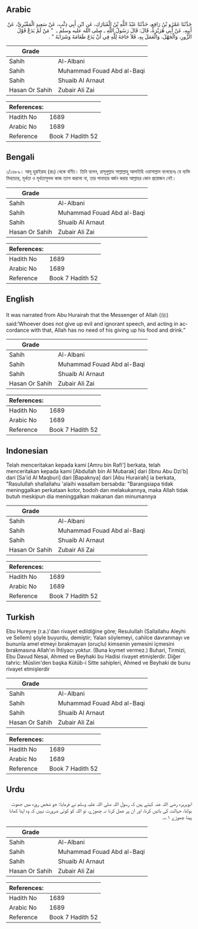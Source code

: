 ## Arabic

<div dir="rtl" lang="ar" style={{fontSize:'larger',backgroundColor:'#f8f9fa',padding:20}}>حَدَّثَنَا عَمْرُو بْنُ رَافِعٍ، حَدَّثَنَا عَبْدُ اللَّهِ بْنُ الْمُبَارَكِ، عَنِ ابْنِ أَبِي ذِئْبٍ، عَنْ سَعِيدٍ الْمَقْبُرِيِّ، عَنْ أَبِيهِ، عَنْ أَبِي هُرَيْرَةَ، قَالَ: قَالَ رَسُولُ اللَّهِ ـ صلى الله عليه وسلم ـ ‏ "‏ مَنْ لَمْ يَدَعْ قَوْلَ الزُّورِ، وَالْجَهْلَ، وَالْعَمَلَ بِهِ، فَلاَ حَاجَةَ لِلَّهِ فِي أَنْ يَدَعَ طَعَامَهُ وَشَرَابَهُ ‏"‏ ‏.‏</div><div style={{backgroundColor:'#f8f9fa',padding:20, marginBottom: 10}}><table>
      <thead>
        <tr>
          <th>Grade</th>
          <th></th>
        </tr>
      </thead>
      <tbody>
<tr><td>Sahih</td><td>Al-Albani</td></tr><tr><td>Sahih</td><td>Muhammad Fouad Abd al-Baqi</td></tr><tr><td>Sahih</td><td>Shuaib Al Arnaut</td></tr><tr><td>Hasan Or Sahih</td><td>Zubair Ali Zai</td></tr></tbody></table><table>
        <thead>
          <tr>
            <th>References:</th>
            <th></th>
          </tr>
        </thead>
        <tbody><tr><td>Hadith No</td><td>1689</td></tr><tr><td>Arabic No</td><td>1689</td></tr><tr><td>Reference</td><td>Book 7 Hadith 52</td></tr></tbody></table></div>

## Bengali

<div dir="ltr" lang="bn" style={{fontSize:'larger',backgroundColor:'#f8f9fa',padding:20}}>১/১৬৮৯। আবূ হুরাইরাহ (রাঃ) থেকে বর্ণিত। তিনি বলেন, রাসূলুল্লাহ সাল্লাল্লাহু আলাইহি ওয়াসাল্লাম বলেছেনঃ যে ব্যক্তি মিথ্যাচার, মূর্খতা ও মূর্খতাসুলভ কাজ ত্যাগ করলো না, তার পানাহার বর্জন করায় আল্লাহর কোন প্রয়োজন নেই।</div><div style={{backgroundColor:'#f8f9fa',padding:20, marginBottom: 10}}><table>
      <thead>
        <tr>
          <th>Grade</th>
          <th></th>
        </tr>
      </thead>
      <tbody>
<tr><td>Sahih</td><td>Al-Albani</td></tr><tr><td>Sahih</td><td>Muhammad Fouad Abd al-Baqi</td></tr><tr><td>Sahih</td><td>Shuaib Al Arnaut</td></tr><tr><td>Hasan Or Sahih</td><td>Zubair Ali Zai</td></tr></tbody></table><table>
        <thead>
          <tr>
            <th>References:</th>
            <th></th>
          </tr>
        </thead>
        <tbody><tr><td>Hadith No</td><td>1689</td></tr><tr><td>Arabic No</td><td>1689</td></tr><tr><td>Reference</td><td>Book 7 Hadith 52</td></tr></tbody></table></div>

## English

<div dir="ltr" lang="en" style={{fontSize:'larger',backgroundColor:'#f8f9fa',padding:20}}>It was narrated from Abu Hurairah that the Messenger of Allah (ﷺ) said:‘Whoever does not give up evil and ignorant speech, and acting in accordance with that, Allah has no need of his giving up his food and drink.”</div><div style={{backgroundColor:'#f8f9fa',padding:20, marginBottom: 10}}><table>
      <thead>
        <tr>
          <th>Grade</th>
          <th></th>
        </tr>
      </thead>
      <tbody>
<tr><td>Sahih</td><td>Al-Albani</td></tr><tr><td>Sahih</td><td>Muhammad Fouad Abd al-Baqi</td></tr><tr><td>Sahih</td><td>Shuaib Al Arnaut</td></tr><tr><td>Hasan Or Sahih</td><td>Zubair Ali Zai</td></tr></tbody></table><table>
        <thead>
          <tr>
            <th>References:</th>
            <th></th>
          </tr>
        </thead>
        <tbody><tr><td>Hadith No</td><td>1689</td></tr><tr><td>Arabic No</td><td>1689</td></tr><tr><td>Reference</td><td>Book 7 Hadith 52</td></tr></tbody></table></div>

## Indonesian

<div dir="ltr" lang="id" style={{fontSize:'larger',backgroundColor:'#f8f9fa',padding:20}}>Telah menceritakan kepada kami [Amru bin Rafi'] berkata, telah menceritakan kepada kami [Abdullah bin Al Mubarak] dari [Ibnu Abu Dzi'b] dari [Sa'id Al Maqburi] dari [Bapaknya] dari [Abu Hurairah] ia berkata, "Rasulullah shallallahu 'alaihi wasallam bersabda: "Barangsiapa tidak meninggalkan perkataan kotor, bodoh dan melakukannya, maka Allah tidak butuh meskipun dia meninggalkan makanan dan minumannya</div><div style={{backgroundColor:'#f8f9fa',padding:20, marginBottom: 10}}><table>
      <thead>
        <tr>
          <th>Grade</th>
          <th></th>
        </tr>
      </thead>
      <tbody>
<tr><td>Sahih</td><td>Al-Albani</td></tr><tr><td>Sahih</td><td>Muhammad Fouad Abd al-Baqi</td></tr><tr><td>Sahih</td><td>Shuaib Al Arnaut</td></tr><tr><td>Hasan Or Sahih</td><td>Zubair Ali Zai</td></tr></tbody></table><table>
        <thead>
          <tr>
            <th>References:</th>
            <th></th>
          </tr>
        </thead>
        <tbody><tr><td>Hadith No</td><td>1689</td></tr><tr><td>Arabic No</td><td>1689</td></tr><tr><td>Reference</td><td>Book 7 Hadith 52</td></tr></tbody></table></div>

## Turkish

<div dir="ltr" lang="tr" style={{fontSize:'larger',backgroundColor:'#f8f9fa',padding:20}}>Ebu Hureyre (r.a.)'dan rivayet edildiğine göre; Resulullah (Sallallahu Aleyhi ve Sellem) şöyle buyurdu, demiştir; Yalan söylemeyi, cahilce davranmayı ve bununla amel etmeyi bırakmayan (oruçlu) kimsenin yemesini içmesini bırakmasına Allah'ın İhtiyacı yoktur. (Buna kıymet vermez.) Buhari, Tirmizi, Ebu Davud Nesai, Ahmed ve Beyhaki bu Hadisi rivayet etmişlerdir. Diğer tahric: Müslim'den başka Kütüb-i Sitte sahipleri, Ahmed ve Beyhaki de bunu rivayet etmişlerdir</div><div style={{backgroundColor:'#f8f9fa',padding:20, marginBottom: 10}}><table>
      <thead>
        <tr>
          <th>Grade</th>
          <th></th>
        </tr>
      </thead>
      <tbody>
<tr><td>Sahih</td><td>Al-Albani</td></tr><tr><td>Sahih</td><td>Muhammad Fouad Abd al-Baqi</td></tr><tr><td>Sahih</td><td>Shuaib Al Arnaut</td></tr><tr><td>Hasan Or Sahih</td><td>Zubair Ali Zai</td></tr></tbody></table><table>
        <thead>
          <tr>
            <th>References:</th>
            <th></th>
          </tr>
        </thead>
        <tbody><tr><td>Hadith No</td><td>1689</td></tr><tr><td>Arabic No</td><td>1689</td></tr><tr><td>Reference</td><td>Book 7 Hadith 52</td></tr></tbody></table></div>

## Urdu

<div dir="rtl" lang="ur" style={{fontSize:'larger',backgroundColor:'#f8f9fa',padding:20}}>ابوہریرہ رضی اللہ عنہ کہتے ہیں کہ رسول اللہ صلی اللہ علیہ وسلم نے فرمایا: جو شخص روزہ میں جھوٹ بولنا، جہالت کی باتیں کرنا، اور ان پر عمل کرنا نہ چھوڑے، تو اللہ کو کوئی ضرورت نہیں کہ وہ اپنا کھانا پینا چھوڑے ۱؎۔</div><div style={{backgroundColor:'#f8f9fa',padding:20, marginBottom: 10}}><table>
      <thead>
        <tr>
          <th>Grade</th>
          <th></th>
        </tr>
      </thead>
      <tbody>
<tr><td>Sahih</td><td>Al-Albani</td></tr><tr><td>Sahih</td><td>Muhammad Fouad Abd al-Baqi</td></tr><tr><td>Sahih</td><td>Shuaib Al Arnaut</td></tr><tr><td>Hasan Or Sahih</td><td>Zubair Ali Zai</td></tr></tbody></table><table>
        <thead>
          <tr>
            <th>References:</th>
            <th></th>
          </tr>
        </thead>
        <tbody><tr><td>Hadith No</td><td>1689</td></tr><tr><td>Arabic No</td><td>1689</td></tr><tr><td>Reference</td><td>Book 7 Hadith 52</td></tr></tbody></table></div>